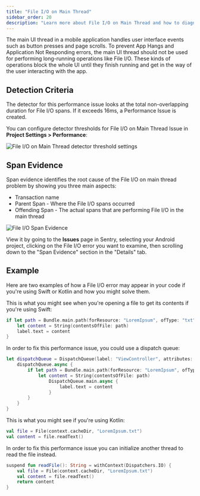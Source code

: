 ```yaml
---
title: "File I/O on Main Thread"
sidebar_order: 20
description: "Learn more about File I/O on Main Thread and how to diagnose and fix these issues."
---
```


The main UI thread in a mobile application handles user interface events such as button presses and page scrolls. To prevent App Hangs and Application Not Responding errors, the main UI thread should not be used for performing long-running operations like File I/O. These kinds of operations block the whole UI until they finish running and get in the way of the user interacting with the app.

## Detection Criteria

The detector for this performance issue looks at the total non-overlapping duration for File I/O spans. If it exceeds 16ms, a Performance Issue is created.

You can configure detector thresholds for File I/O on Main Thread Issue in **Project Settings > Performance**:

![File I/O on Main Thread detector threshold settings](file-main-thread-io-detector-settings.png)

## Span Evidence

Span evidence identifies the root cause of the File I/O on main thread problem by showing you three main aspects:

- Transaction name
- Parent Span - Where the File I/O spans occurred
- Offending Span - The actual spans that are performing File I/O in the main thread

![File I/O Span Evidence](file-io.png)

View it by going to the **Issues** page in Sentry, selecting your Android project, clicking on the File I/O error you want to examine, then scrolling down to the "Span Evidence" section in the "Details" tab.

## Example

Here are two examples of how a File I/O error may appear in your code if you're using Swift or Kotlin and how you might solve them.

This is what you might see when you're opening a file to get its contents if you're using Swift:

```swift
if let path = Bundle.main.path(forResource: "LoremIpsum", ofType: "txt") {
    let content = String(contentsOfFile: path)
    label.text = content
}
```

In order to fix this performance issue, you could use a dispatch queue:

```swift
let dispatchQueue = DispatchQueue(label: "ViewController", attributes: .concurrent) {
    dispatchQueue.async {
        if let path = Bundle.main.path(forResource: "LoremIpsum", ofType: "txt") {
            let content = String(contentsOfFile: path)
                DispatchQueue.main.async {
                    label.text = content
                }
        }
    }
}
```

This is what you might see if you're using Kotlin:

```kotlin
val file = File(context.cacheDir, "LoremIpsum.txt")
val content = file.readText()
```

In order to fix this performance issue you can initialize another thread to read the file instead.

```kotlin
suspend fun readFile(): String = withContext(Dispatchers.IO) {
    val file = File(context.cacheDir, "LoremIpsum.txt")
    val content = file.readText()
    return content
}
```
